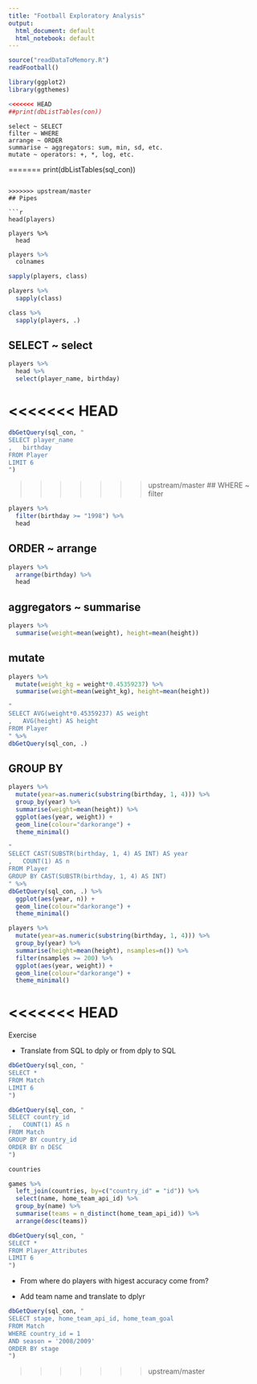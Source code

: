 ```yaml
---
title: "Football Exploratory Analysis"
output:
  html_document: default
  html_notebook: default
---
```


```r
source("readDataToMemory.R")
readFootball()

library(ggplot2)
library(ggthemes)

<<<<<<< HEAD
##print(dbListTables(con))
```

```
select ~ SELECT
filter ~ WHERE
arrange ~ ORDER
summarise ~ aggregators: sum, min, sd, etc.
mutate ~ operators: +, *, log, etc.
```
=======
print(dbListTables(sql_con))
```

>>>>>>> upstream/master
## Pipes

```r
head(players)

players %>%
  head
```

```r
players %>%
  colnames
```
```r
sapply(players, class)

players %>%
  sapply(class)

class %>%
  sapply(players, .)
```
## SELECT ~ select

```r
players %>%
  head %>%
  select(player_name, birthday)
```

<<<<<<< HEAD
=======
```r
dbGetQuery(sql_con, "
SELECT player_name
,   birthday
FROM Player
LIMIT 6
")
```

>>>>>>> upstream/master
## WHERE ~ filter

```r
players %>%
  filter(birthday >= "1998") %>%
  head
```

## ORDER ~ arrange

```r
players %>%
  arrange(birthday) %>%
  head
```

## aggregators ~ summarise

```r
players %>%
  summarise(weight=mean(weight), height=mean(height))
```

## mutate

```r
players %>%
  mutate(weight_kg = weight*0.45359237) %>%
  summarise(weight=mean(weight_kg), height=mean(height))
```

```r
"
SELECT AVG(weight*0.45359237) AS weight
,   AVG(height) AS height
FROM Player
" %>%
dbGetQuery(sql_con, .)
```

## GROUP BY

```r
players %>%
  mutate(year=as.numeric(substring(birthday, 1, 4))) %>%
  group_by(year) %>%
  summarise(weight=mean(height)) %>%
  ggplot(aes(year, weight)) +
  geom_line(colour="darkorange") +
  theme_minimal()
```


```r
"
SELECT CAST(SUBSTR(birthday, 1, 4) AS INT) AS year
,   COUNT(1) AS n
FROM Player
GROUP BY CAST(SUBSTR(birthday, 1, 4) AS INT) 
" %>%
dbGetQuery(sql_con, .) %>%
  ggplot(aes(year, n)) +
  geom_line(colour="darkorange") +
  theme_minimal()
```

```r
players %>%
  mutate(year=as.numeric(substring(birthday, 1, 4))) %>%
  group_by(year) %>%
  summarise(height=mean(height), nsamples=n()) %>%
  filter(nsamples >= 200) %>%
  ggplot(aes(year, weight)) +
  geom_line(colour="darkorange") +
  theme_minimal()
```
<<<<<<< HEAD
=======

Exercise

* Translate from SQL to dply or from dply to SQL
```r
dbGetQuery(sql_con, "
SELECT *
FROM Match
LIMIT 6
")
```

```r
dbGetQuery(sql_con, "
SELECT country_id
,   COUNT(1) AS n
FROM Match
GROUP BY country_id
ORDER BY n DESC
")
```
```r
countries
```


```r
games %>%
  left_join(countries, by=c("country_id" = "id")) %>%
  select(name, home_team_api_id) %>%
  group_by(name) %>%
  summarise(teams = n_distinct(home_team_api_id)) %>%
  arrange(desc(teams))
```

```r
dbGetQuery(sql_con, "
SELECT *
FROM Player_Attributes
LIMIT 6
")

```

* From where do players with higest accuracy come from?

* Add team name and translate to dplyr

```r
dbGetQuery(sql_con, "
SELECT stage, home_team_api_id, home_team_goal
FROM Match
WHERE country_id = 1
AND season = '2008/2009'
ORDER BY stage
")
```
>>>>>>> upstream/master
